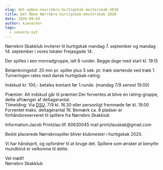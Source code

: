 ```yaml
---
slug: det-aabne-noerrebro-hurtigskak-mesterskab-2020
title: Det Åbne Nørrebro hurtigskak-mesterskab 2020
date: 2020-09-03
author: kimsecher
tags:
  - seneste-nyt
---
```

<!-- wp:paragraph -->
<p>Nørrebro Skakklub inviterer til hurtigskak mandag 7. september og mandag 14. september i vores lokaler Frejasgade 14.</p>
<!-- /wp:paragraph -->

<!-- wp:paragraph -->
<p>Der spilles i een monradgruppe, ialt 8 runder. Begge dage med start kl. 19.15</p>
<!-- /wp:paragraph -->

<!-- wp:paragraph -->
<p>Betænkningstid: 20 min pr. spiller plus 5 sek. pr. træk startende ved træk 1. Turneringen rates med dansk hurtigskak-rating.</p>
<!-- /wp:paragraph -->

<!-- wp:paragraph -->
<p>Indskud kr. 100,- betales kontant før 1.runde. (mandag 7/9 senest 19.00)</p>
<!-- /wp:paragraph -->

<!-- wp:paragraph -->
<p>Præmier: Alt indskud går til præmier.Der forventes at blive en rating-gruppe, dette afhænger af deltagerantal.<br>Tilmelding: Via <a href="http://turnering.skak.dk/TournamentActive/Details?tourId=26571">DSU</a>. 7/9 kl. 16.30 eller personligt fremmøde før kl. 19.00<br>Forventet maks. deltagerantal 16. Bemærk ca. 8 pladser er forhåndsreserveret til spillere fra Nørrebro Skakklub</p>
<!-- /wp:paragraph -->

<!-- wp:paragraph -->
<p>Information:Jacob Printzlau tlf. 60630045 mail printzlauskak@gmail.com</p>
<!-- /wp:paragraph -->

<!-- wp:paragraph -->
<p>Bedst placerede Nørrebrospiller bliver klubmester i hurtigskak 2020.</p>
<!-- /wp:paragraph -->

<!-- wp:paragraph -->
<p>Vi har håndsprit, og opfordrer til at bruge det. Spillere som ønsker at benytte mundbind er velkomne til dette.</p>
<!-- /wp:paragraph -->

<!-- wp:paragraph -->
<p>Vel mødt!<br>Nørrebro Skakklub</p>
<!-- /wp:paragraph -->

